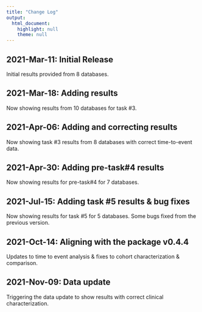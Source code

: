 ```yaml
---
title: "Change Log"
output: 
  html_document: 
    highlight: null
    theme: null
---
```


## 2021-Mar-11: Initial Release
Initial results provided from 8 databases.

## 2021-Mar-18: Adding results
Now showing results from 10 databases for task #3.

## 2021-Apr-06: Adding and correcting results
Now showing task #3 results from 8 databases with correct time-to-event data.

## 2021-Apr-30: Adding pre-task#4 results
Now showing results for pre-task#4 for 7 databases.

## 2021-Jul-15: Adding task #5 results & bug fixes
Now showing results for task #5 for 5 databases.
Some bugs fixed from the previous version.

## 2021-Oct-14: Aligning with the package v0.4.4 
Updates to time to event analysis & fixes to cohort characterization & comparison.

## 2021-Nov-09: Data update
Triggering the data update to show results with correct clinical characterization.